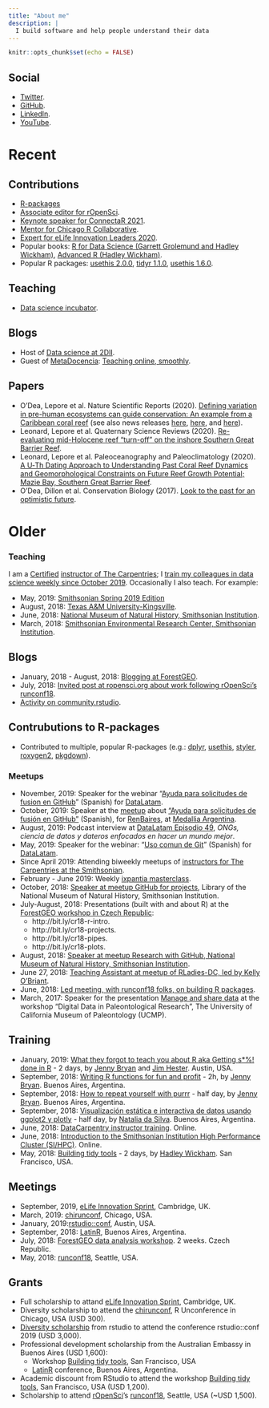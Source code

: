 ```yaml
---
title: "About me"
description: |
  I build software and help people understand their data
---
```


```r
knitr::opts_chunk$set(echo = FALSE)
```

## Social

* [Twitter](https://twitter.com/mauro_lepore).
* [GitHub](https://github.com/maurolepore).
* [LinkedIn](https://www.linkedin.com/in/mauro-lepore).
* [YouTube](http://bit.ly/r-videos).

# Recent

## Contributions

* [R-packages](https://www.rdocumentation.org/collaborators/name/Mauro%20Lepore)
* [Associate editor for rOpenSci](https://github.com/ropensci/software-review#associate-editors).
* [Keynote speaker for ConnectaR
2021](https://conectar2021.github.io/ConectaR2021/agenda/).
* [Mentor for Chicago R Collaborative](https://chircollab.github.io/#team).
* [Expert for eLife Innovation Leaders
2020](https://elifesciences.org/labs/b87d3cda/innovation-leaders-2020-meet-our-mentors-and-experts).
* Popular books: [R for Data Science (Garrett Grolemund and Hadley
Wickham)](https://adv-r.hadley.nz/introduction.html#intro-ack), [Advanced R
(Hadley Wickham)](https://adv-r.hadley.nz/introduction.html#intro-ack).
* Popular R packages: [usethis
2.0.0](https://www.tidyverse.org/blog/2020/12/usethis-2-0-0/#acknowledgements),
[tidyr
1.1.0](https://www.tidyverse.org/blog/2020/05/tidyr-1.1.0/#acknowledgements),
[usethis
1.6.0](https://www.tidyverse.org/blog/2020/04/usethis-1-6-0/#thank-you).

## Teaching

* [Data science incubator](https://www.youtube.com/playlist?list=PLvgdJdJDL-APbB315sB3Lv_2VP2g0ioFO).

## Blogs

* Host of [Data science at 2DII](https://2degreesinvesting.github.io).
* Guest of [MetaDocencia](https://metadocencia.netlify.app/en/): [Teaching online,
smoothly](https://metadocencia.netlify.app/en/post/experiences_mauro/).

## Papers

* O'Dea, Lepore et al. Nature Scientific Reports (2020). [Defining variation in
pre-human ecosystems can guide conservation: An example from a Caribbean coral
reef](https://www.nature.com/articles/s41598-020-59436-y) (see also news
releases
[here](https://www.si.edu/newsdesk/releases/plenty-gloom-dash-hope-fossils-help-identify-lone-bright-spot-reef-similar-state),
[here](https://stri.si.edu/story/bright-spot), and
[here](https://www.eurekalert.org/pub_releases/2020-02/stri-fhi022020.php)).
* Leonard, Lepore et al. Quaternary Science Reviews (2020). [Re-evaluating
mid-Holocene reef "turn-off" on the inshore Southern Great Barrier
Reef](https://doi.org/10.1016/j.quascirev.2020.106518).
* Leonard, Lepore et al. Paleoceanography and Paleoclimatology (2020). [A U‐Th
Dating Approach to Understanding Past Coral Reef Dynamics and Geomorphological
Constraints on Future Reef Growth Potential; Mazie Bay, Southern Great Barrier
Reef](https://doi.org/10.1029/2019PA003768).
* O'Dea, Dillon et al. Conservation Biology (2017). [Look to the past for an
optimistic
future](https://conbio.onlinelibrary.wiley.com/doi/epdf/10.1111/cobi.12997).

# Older

### Teaching

I am a [Certified](http://bit.ly/mauro-lepore-carpentries-certificate) [instructor of The Carpentries](https://datascience.si.edu/carpentries); I [train my colleagues in data science weekly since October 2019](https://github.com/2DegreesInvesting/ds-incubator.).  Occasionally I also teach. For example:

* May, 2019: [Smithsonian Spring 2019 Edition](https://smithsonianworkshops.github.io/2019-05-16-castle/)
* August, 2018: [Texas A&M University-Kingsville](https://kokbent.github.io/2018-09-29-tamu-kingsville/).
* June, 2018: [National Museum of Natural History, Smithsonian Institution](https://smithsonianworkshops.github.io/2018-06-12-nmnh/).
* March, 2018: [Smithsonian Environmental Research Center, Smithsonian Institution](https://smithsonianworkshops.github.io/2018-03-07-serc/).

## Blogs

* January, 2018 - August, 2018: [Blogging at ForestGEO](https://fgeo.netlify.com/).
* July, 2018: [Invited post at ropensci.org about work following rOpenSci's runconf18](https://ropensci.org/blog/2018/07/17/pkginspector/).
* [Activity on community.rstudio](https://community.rstudio.com/u/mauro_lepore/summary).

## Contrubutions to R-packages

* Contributed to multiple, popular R-packages (e.g.: [dplyr](https://blog.rstudio.com/2017/06/13/dplyr-0-7-0/), [usethis](https://www.tidyverse.org/articles/2019/04/usethis-1.5.0/), [styler](https://www.tidyverse.org/blog/2019/11/styler-1-2-0/), [roxygen2](https://www.tidyverse.org/blog/2019/11/roxygen2-7-0-0/), [pkgdown](https://www.tidyverse.org/blog/2019/09/pkgdown-1-4-0/)).

### Meetups

* November, 2019: Speaker for the webinar "[Ayuda para solicitudes de fusion en GitHub](https://youtu.be/PSNNbeVUxFc)" (Spanish) for [DataLatam](https://www.youtube.com/channel/UCOOcd7f7eJTDNxKLde3lfOQ).
* October, 2019: Speaker at the [meetup](https://www.meetup.com/renbaires/events/266047066/) about ["Ayuda para solicitudes de fusión en GitHub"](https://github.com/an-org/datos-de-miercoles) (Spanish), for [RenBaires](https://twitter.com/renbaires), at [Medallia Argentina](https://twitter.com/MedalliaArg).
* August, 2019: Podcast interview at [DataLatam Episodio 49](http://www.datalatam.com/49), _ONGs, ciencia de datos y dateros enfocados en hacer un mundo mejor_.
* May, 2019: Speaker for the webinar: "[Uso comun de Git](http://youtu.be/SVzyWV1Iep8 )" (Spanish) for [DataLatam](https://www.youtube.com/channel/UCOOcd7f7eJTDNxKLde3lfOQ).
* Since April 2019: Attending biweekly meetups of [instructors for The Carpentries at the Smithsonian](https://datascience.si.edu/carpentries).
* February - June 2019: Weekly [ixpantia masterclass](https://www.ixpantia.com/en/).
* October, 2018: [Speaker at meetup GitHub for projects](http://bit.ly/2pOrRXo), Library of the National Museum of Natural History, Smithsonian Institution.
* July-August, 2018: Presentations (built with and about R) at the [ForestGEO workshop in Czech Republic](http://bit.ly/event-cr18):
    * http://bit.ly/cr18-r-intro.
    * http://bit.ly/cr18-projects.
    * http://bit.ly/cr18-pipes.
    * http://bit.ly/cr18-plots.
* August, 2018: [Speaker at meetup Research with GitHub, National Museum of Natural History, Smithsonian Institution](http://bit.ly/research-with-github).
* June 27, 2018: [Teaching Assistant at meetup of RLadies-DC, led by Kelly O'Briant](https://twitter.com/kellrstats, https://www.meetup.com/rladies-dc/events/251799760/).
* June, 2018: [Led meeting, with runconf18 folks, on building R packages](https://twitter.com/mauro_lepore/status/1008136303182008320).
* March, 2017: Speaker for the presentation [Manage and share data](https://youtu.be/7exLm5gKceY) at the workshop "Digital Data in Paleontological Research", The University of California Museum of Paleontology (UCMP).

## Training

* January, 2019: [What they forgot to teach you about R aka Getting s*%! done in R](https://whattheyforgot.org/) - 2 days, by [Jenny Bryan](https://jennybryan.org/about/) and [Jim Hester](https://www.linkedin.com/in/jim-hester/). Austin, USA.
* September, 2018: [Writing R functions for fun and profit](https://www.meetup.com/rladies-buenos-aires/events/253987224/) - 2h, by [Jenny Bryan](https://jennybryan.org/about/). Buenos Aires, Argentina.
* September, 2018: [How to repeat yourself with purrr](http://latin-r.com/schedule/#session-3) - half day, by [Jenny Bryan](https://jennybryan.org/about/).  Buenos Aires, Argentina.
* September, 2018: [Visualización estática e interactiva de datos usando ggplot2 y plotly](http://latin-r.com/schedule/#session-1) - half day, by [Natalia da Silva](http://natydasilva.com/). Buenos Aires, Argentina.
* June, 2018: [DataCarpentry instructor training](https://i.imgur.com/f86ieG4.png). Online.
* June, 2018: [Introduction to the Smithsonian Institution High Performance Cluster (SI/HPC)](https://i.imgur.com/kObg0FC.png). Online.
* May, 2018: [Building tidy tools](https://blog.rstudio.com/2018/04/09/building-tidy-tools-workshop/) - 2 days, by [Hadley Wickham](http://hadley.nz/). San Francisco, USA.

## Meetings

* September, 2019, [eLife Innovation Sprint](https://sprint.elifesciences.org/), Cambridge, UK.
* March, 2019: [chirunconf](https://chirunconf.github.io/#team), Chicago, USA.
* January, 2019:[rstudio::conf](https://www.rstudio.com/conference/), Austin, USA.
* September, 2018: [LatinR](https://i.imgur.com/TMYMQEf.png), Buenos Aires, Argentina.
* July, 2018: [ForestGEO data analysis workshop](https://www.forestgeo.si.edu/2018-forestgeo-dynamics-workshop-czech-republic). 2 weeks. Czech Republic.
* May, 2018: [runconf18](http://unconf18.ropensci.org/#participants), Seattle, USA.

## Grants

* Full scholarship to attand [eLife Innovation Sprint](https://sprint.elifesciences.org/), Cambridge, UK.
* Diversity scholarship to attend the [chirunconf](https://chirunconf.github.io/), R Unconference in Chicago, USA (USD 300).
* [Diversity scholarship](https://blog.rstudio.com/2018/08/10/rstudio-conf-2019-diversity-scholarships/) from rstudio to attend the conference rstudio::conf 2019 (USD 3,000).
* Professional development scholarship from the Australian Embassy in Buenos Aires (USD 1,600):
    * Workshop [Building tidy tools](https://blog.rstudio.com/2018/04/09/building-tidy-tools-workshop/), San Francisco, USA
    * [LatinR](http://latin-r.com/) conference, Buenos Aires, Argentina.
* Academic discount from RStudio to attend the workshop [Building tidy tools](https://blog.rstudio.com/2018/04/09/building-tidy-tools-workshop/), San Francisco, USA (USD 1,200).
* Scholarship to attend [rOpenSci](https://ropensci.org/)'s [runconf18](http://unconf18.ropensci.org/#participants), Seattle, USA (~USD 1,500).
